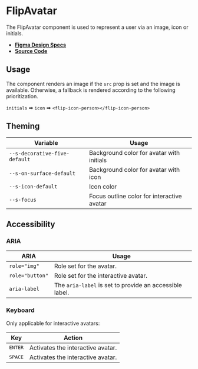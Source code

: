 
<Meta title="Components/FlipAvatar" />

# FlipAvatar

The FlipAvatar component is used to represent a user via an image, icon or
initials.

- **[Figma Design Specs](https://www.figma.com/file/l498Zs9zdZ1qrFJ8aYs47G/Components-V2?node-id=2067%3A20489)**
- **[Source Code](https://github.com/flip-corp/swirl/tree/main/packages/swirl-components/src/components/flip-avatar)**

## Usage

<Canvas withSource="open">
  <Story id="components-flipavatar--flip-avatar" />
</Canvas>

<ArgsTable story="." />

The component renders an image if the `src` prop is set and the image is
available. Otherwise, a fallback is rendered according to the following
prioritization.

`initials` ➡ `icon` ➡ `<flip-icon-person></flip-icon-person>`

## Theming

| Variable                      | Usage                                      |
| ----------------------------- | ------------------------------------------ |
| `--s-decorative-five-default` | Background color for avatar with initials  |
| `--s-on-surface-default`      | Background color for avatar with icon      |
| `--s-icon-default`            | Icon color                                 |
| `--s-focus`                   | Focus outline color for interactive avatar |

## Accessibility

### ARIA

| ARIA            | Usage                                                   |
| --------------- | ------------------------------------------------------- |
| `role="img"`    | Role set for the avatar.                                |
| `role="button"` | Role set for the interactive avatar.                    |
| `aria-label`    | The `aria-label` is set to provide an accessible label. |

### Keyboard

Only applicable for interactive avatars:

| Key              | Action                            |
| ---------------- | --------------------------------- |
| <kbd>ENTER</kbd> | Activates the interactive avatar. |
| <kbd>SPACE</kbd> | Activates the interactive avatar. |

